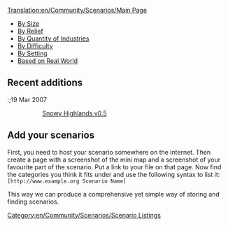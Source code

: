 [[Translation:en/Community/Scenarios/Main Page]]


* [[en/Community/Scenarios/Size/Main Page|By Size]]
* [[en/Community/Scenarios/Relief/Main Page|By Relief]]
* [[en/Community/Scenarios/Industry Density/Main Page|By Quantity of Industries]]
* [[en/Community/Scenarios/Difficulty/Main Page|By Difficulty]]
* [[en/Community/Scenarios/Climate/Main Page|By Setting]]
* [[en/Community/Scenarios/Real World|Based on Real World]]

==Recent additions==

:;19 Mar 2007
::[[en/Community/Scenarios/Size/2048x2048|Snowy Highlands v0.5]]

==Add your scenarios==

First, you need to host your scenario somewhere on the internet. Then create a page with a screenshot of the mini map and a screenshot of your favourite part of the scenario. Put a link to your file on that page. Now find the categories you think it fits under and use the following syntax to list it: <code><nowiki>[http://www.example.org Scenario Name]</nowiki></code>

This way we can produce a comprehensive yet simple way of storing and finding scenarios.

[[Category:en/Community/Scenarios/Scenario Listings]]